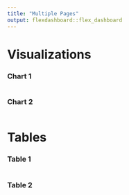 ```yaml
---
title: "Multiple Pages"
output: flexdashboard::flex_dashboard
---
```


Visualizations {data-icon="fa-amazon"}
===================================== 
    
### Chart 1
    
```r
```
    
### Chart 2

```r
```
   
Tables {data-icon="fa-table"}
=====================================     

### Table 1
    
```r
```
    
### Table 2

```r
```
